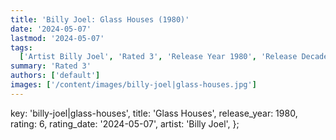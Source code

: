 ```yaml
---
title: 'Billy Joel: Glass Houses (1980)'
date: '2024-05-07'
lastmod: '2024-05-07'
tags:
  ['Artist Billy Joel', 'Rated 3', 'Release Year 1980', 'Release Decade 1980']
summary: 'Rated 3'
authors: ['default']
images: ['/content/images/billy-joel|glass-houses.jpg']
---
```


  key: 'billy-joel|glass-houses',
  title: 'Glass Houses',
  release_year: 1980,
  rating: 6,
  rating_date: '2024-05-07',
  artist: 'Billy Joel',
};

<MusicRating data={data} />
